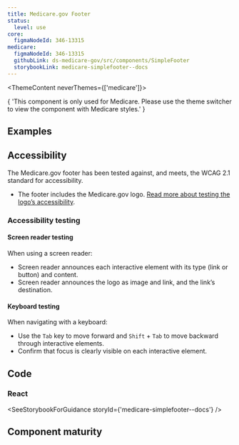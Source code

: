 ```yaml
---
title: Medicare.gov Footer
status:
  level: use
core:
  figmaNodeId: 346-13315
medicare:
  figmaNodeId: 346-13315
  githubLink: ds-medicare-gov/src/components/SimpleFooter
  storybookLink: medicare-simplefooter--docs
---
```



<ThemeContent neverThemes={['medicare']}>
  <Alert variation="error">
    <p class="ds-c-alert__text">
      {
        'This component is only used for Medicare. Please use the theme switcher to view the component with Medicare styles.'
      }
    </p>
  </Alert>
</ThemeContent>

## Examples

<StorybookExample componentName="footer" storyId="medicare-simplefooter--default" />

## Accessibility

The Medicare.gov footer has been tested against, and meets, the WCAG 2.1 standard for
accessibility.

- The footer includes the Medicare.gov logo. [Read more about testing the logo’s
accessibility](/components/logos/medicare-logo/?theme=medicare).

### Accessibility testing

#### Screen reader testing

When using a screen reader:
- Screen reader announces each interactive element with its type (link or button) and content.
- Screen reader announces the logo as image and link, and the link’s destination.

#### Keyboard testing

When navigating with a keyboard:
- Use the `Tab` key to move forward and `Shift` + `Tab` to move backward
through interactive elements.
- Confirm that focus is clearly visible on each interactive element.

## Code

### React

<SeeStorybookForGuidance storyId={'medicare-simplefooter--docs'} />

## Component maturity

<MaturityChecklist
  a11yStandards={true}
  color={true}
  forcedColors={false}
  screenReaders={true}
  keyboardNavigable={true}
  storybook={true}
  responsive={true}
  spanish={false}
  completeUiKit={false}
  responsiveUiKit={false}
  tokensInCode={true}
  tokensInSketch={true}
/>
